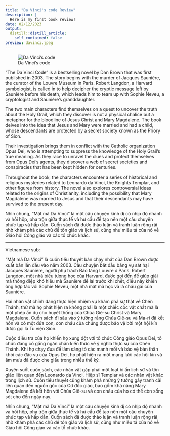 ```yaml
---
title: "Da Vinci's code Review"
description: |
  Here is my first book review!
date: 02/12/2023
output:
  distill::distill_article:
    self_contained: false
preview: davinci.jpeg
---
```


![Da Vinci's code](davinci.jpeg)

"The Da Vinci Code" is a bestselling novel by Dan Brown that was first published in 2003. The story begins with the murder of Jacques Saunière, the curator of the Louvre Museum in Paris. Robert Langdon, a Harvard symbologist, is called in to help decipher the cryptic message left by Saunière before his death, which leads him to team up with Sophie Neveu, a cryptologist and Saunière's granddaughter.

The two main characters find themselves on a quest to uncover the truth about the Holy Grail, which they discover is not a physical chalice but a metaphor for the bloodline of Jesus Christ and Mary Magdalene. The book delves into the idea that Jesus and Mary were married and had a child, whose descendants are protected by a secret society known as the Priory of Sion.

Their investigation brings them in conflict with the Catholic organization Opus Dei, who is attempting to suppress the knowledge of the Holy Grail's true meaning. As they race to unravel the clues and protect themselves from Opus Dei's agents, they discover a web of secret societies and conspiracies that has been kept hidden for centuries.

Throughout the book, the characters encounter a series of historical and religious mysteries related to Leonardo da Vinci, the Knights Templar, and other figures from history. The novel also explores controversial ideas related to the origins of Christianity, including the possibility that Mary Magdalene was married to Jesus and that their descendants may have survived to the present day.

Nhìn chung, "Mật mã Da Vinci" là một câu chuyện kinh dị có nhịp độ nhanh và hồi hộp, pha trộn giữa thực tế và hư cấu để tạo nên một câu chuyện phức tạp và hấp dẫn. Cuốn sách đã được thảo luận và tranh luận rộng rãi nhờ khám phá các chủ đề tôn giáo và lịch sử, cũng như miêu tả của nó về Giáo hội Công giáo và các tổ chức khác.

---- 
Vietnamese sub:

"Mật mã Da Vinci" là cuốn tiểu thuyết bán chạy nhất của Dan Brown được xuất bản lần đầu vào năm 2003. Câu chuyện bắt đầu bằng vụ sát hại Jacques Saunière, người phụ trách Bảo tàng Louvre ở Paris. Robert Langdon, một nhà biểu tượng học của Harvard, được gọi đến để giúp giải mã thông điệp khó hiểu mà Saunière để lại trước khi chết, điều này khiến ông hợp tác với Sophie Neveu, một nhà mật mã học và là cháu gái của Saunière.

Hai nhân vật chính đang thực hiện nhiệm vụ khám phá sự thật về Chén Thánh, thứ mà họ phát hiện ra không phải là một chiếc cốc vật chất mà là một phép ẩn dụ cho huyết thống của Chúa Giê-su Christ và Mary Magdalene. Cuốn sách đi sâu vào ý tưởng rằng Chúa Giê-su và Ma-ri đã kết hôn và có một đứa con, con cháu của chúng được bảo vệ bởi một hội kín được gọi là Tu viện Sion.

Cuộc điều tra của họ khiến họ xung đột với tổ chức Công giáo Opus Dei, tổ chức đang cố gắng ngăn chặn kiến thức về ý nghĩa thực sự của Chén Thánh. Khi họ chạy đua để làm sáng tỏ các manh mối và bảo vệ bản thân khỏi các đặc vụ của Opus Dei, họ phát hiện ra một mạng lưới các hội kín và âm mưu đã được che giấu trong nhiều thế kỷ.

Xuyên suốt cuốn sách, các nhân vật gặp phải một loạt bí ẩn lịch sử và tôn giáo liên quan đến Leonardo da Vinci, Hiệp sĩ Templar và các nhân vật khác trong lịch sử. Cuốn tiểu thuyết cũng khám phá những ý tưởng gây tranh cãi liên quan đến nguồn gốc của Cơ đốc giáo, bao gồm khả năng Mary Magdalene đã kết hôn với Chúa Giê-su và con cháu của họ có thể còn sống sót cho đến ngày nay.

Nhìn chung, "Mật mã Da Vinci" là một câu chuyện kinh dị có nhịp độ nhanh và hồi hộp, pha trộn giữa thực tế và hư cấu để tạo nên một câu chuyện phức tạp và hấp dẫn. Cuốn sách đã được thảo luận và tranh luận rộng rãi nhờ khám phá các chủ đề tôn giáo và lịch sử, cũng như miêu tả của nó về Giáo hội Công giáo và các tổ chức khác.



